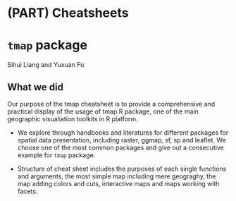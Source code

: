 # (PART) Cheatsheets {-}

# `tmap` package

Sihui Liang and Yuxuan Fu

## What we did 

Our purpose of the tmap cheatsheet is to provide a comprehensive and practical display of the usage of tmap R package, one of the main geographic visualiation toolkits in R platform. 

- We explore through handbooks and literatures for different packages for spatial data presentation, including raster, ggmap, sf, sp and leaflet. We choose one of the most common packages and give out a consecutive example for `tmap` package. 

- Structure of cheat sheet includes the purposes of each single functions and arguments, the most simple map including mere geograghy, the map adding colors and cuts, interactive maps and maps working with facets.

\begin{center}\includegraphics[]{resources/tmap_cheatsheet/cheatsheet-tmap-2.pdf}\end{center}



